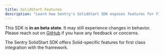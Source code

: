 ```yaml
---
title: SolidStart Features
description: "Learn how Sentry's SolidStart SDK exposes features for first class integration with Solid."
---
```


<Note>

  This SDK is **in an beta state**. It may still experience changes in behavior. Please reach out on
  [GitHub](https://github.com/getsentry/sentry-javascript/issues/new/choose) if you have any feedback or concerns.

</Note>

The Sentry SolidStart SDK offers Solid-specific features for first class integration with the framework.

<PageGrid />
